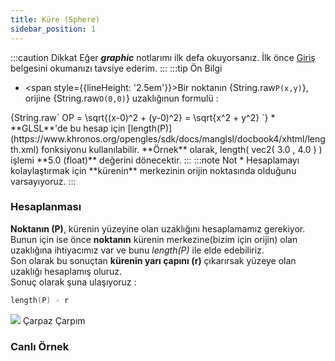 ```yaml
---
title: Küre (Sphere) 
sidebar_position: 1
---
```


:::caution Dikkat
  Eğer **_graphic_** notlarımı ilk defa okuyorsanız. İlk önce [Giriş](intro.md) belgesini okumanızı tavsiye ederim.
:::
:::tip Ön Bilgi
  * <span style={{lineHeight: '2.5em'}}>Bir noktanın <InlineMath>{String.raw`P(x,y)`}</InlineMath>, orijine <InlineMath>{String.raw`O(0,0)`}</InlineMath> uzaklığınun formulü : </span>
<InlineMath>
    {String.raw`
        OP = \sqrt{(x-0)^2 + (y-0)^2} = \sqrt{x^2 + y^2}
    `}
</InlineMath>
  * **GLSL**'de bu hesap için [length(P)](https://www.khronos.org/opengles/sdk/docs/manglsl/docbook4/xhtml/length.xml) fonksiyonu kullanılabilir.  
    **Örnek** olarak, length( vec2( 3.0 , 4.0 ) ) işlemi **5.0 (float)** değerini dönecektir.
:::
:::note Not
  * Hesaplamayı kolaylaştırmak için **kürenin** merkezinin orijin noktasında olduğunu varsayıyoruz.
:::

### Hesaplanması

**Noktanın (P)**, kürenin yüzeyine olan uzaklığını hesaplamamız gerekiyor.  
Bunun için ise önce **noktanın** kürenin merkezine(bizim için orijin) olan uzaklığına ihtiyacımız var ve bunu _length(P)_ ile elde edebiliriz.  
Son olarak bu sonuçtan **kürenin yarı çapını (r)** çıkarırsak yüzeye olan uzaklığı hesaplamış oluruz.  
Sonuç olarak şuna ulaşıyoruz : 
```c
length(P) - r
```

<Image src='/img/sdf-sphere.png' size='200px'>
  Çarpaz Çarpım
</Image>

### Canlı Örnek

<RayMarcer name='sphere'/>
